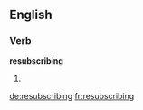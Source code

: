 ==English==

===Verb===
'''resubscribing'''

# {{present participle of|resubscribe}}

[[de:resubscribing]]
[[fr:resubscribing]]